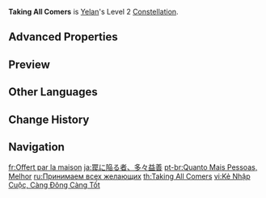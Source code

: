 {{Constellation Infobox
|image       = Constellation Taking All Comers.png
|description = When [[Exquisite Throw]] conducts a coordinated attack, it will fire an additional water arrow that will deal 14% of Yelan's Max HP as Hydro DMG<!-- not colored in-game -->.<br>This effect can trigger once every 1.8s.
|level       = 2
|character   = Yelan
|scale_att1  = Max HP
}}
'''Taking All Comers''' is [[Yelan]]'s Level 2 [[Constellation]].

==Advanced Properties==
{{Advanced Properties
|title   = Additional Water Arrow
|gu      = 1U
|icdtag  = none
|poise   = 30
|impulse = 1
}}

==Preview==
{{Preview
|file=Taking All Comers Preview
}}

==Other Languages==
{{Other Languages
|en      = Taking All Comers
|zhs     = 入彀者，多多益善
|zhs_rm  = Rùgòu-zhě, Duōduōyìshàn
|zht     = 入彀者，多多益善
|zht_rm  = Rùgòu-zhě, Duōduōyìshàn
|zh_tl   = The More Entrapped, The Better
|ja      = 罠に陥る者、多々益善
|ja_rm   = Wane ni Ochiiru Mono, Tata Ekizen{{Assumed}}
|ja_tl   = Those Who Fall Into a Trap, The More The Better
|ko      = 올가미에 걸린 {{tt|적|敵}}
|ko_rm   = Olgami-e Geollin Jeok
|ko_tl   = Enemy Caught in a Trap
|es      = Aprisionamiento masivo
|es_tl   = Massive Imprisonment
|fr      = Offert par la maison
|fr_tl   = On the House
|ru      = Принимаем всех желающих
|ru_tl   = We Welcome All Comers
|th      = Taking All Comers
|vi      = Kẻ Nhập Cuộc, Càng Đông Càng Tốt
|vi_tl   = Join, the More the Better
|de      = Viel hilft viel
|de_tl   = A Lot Helps A Lot
|de_note = German proverb
|id      = Taking All Comers
|pt      = Quanto Mais Pessoas, Melhor
|pt_tl   = 
|tr      = Alayı Gelsin
|tr_tl   = Let the Procession Come
|it      = Aperto a tutti
|it_tl   = Open to Everyone
}}

==Change History==
{{Change History|2.7}}

==Navigation==
{{Talent Navbox|Yelan}}

[[fr:Offert par la maison]]
[[ja:罠に陥る者、多々益善]]
[[pt-br:Quanto Mais Pessoas, Melhor]]
[[ru:Принимаем всех желающих]]
[[th:Taking All Comers]]
[[vi:Kẻ Nhập Cuộc, Càng Đông Càng Tốt]]